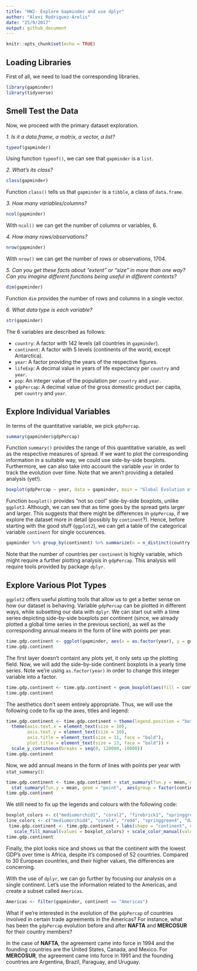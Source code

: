 ```yaml
---
title: "HW2- Explore Gapminder and use dplyr"
author: "Alexi Rodriguez-Arelis"
date: "25/9/2017"
output: github_document
---
```


```r
knitr::opts_chunk$set(echo = TRUE)
```

## Loading Libraries

First of all, we need to load the corresponding libraries.

```r
library(gapminder)
library(tidyverse)
```

## Smell Test the Data

Now, we proceed with the primary dataset exploration.

*1. Is it a data.frame, a matrix, a vector, a list?*

```r
typeof(gapminder)
```

Using function `typeof()`, we can see that `gapminder` is a `list`.

*2. What’s its class?*

```r
class(gapminder)
```

Function `class()` tells us that `gapminder` is a `tibble`, a class of `data.frame`.

*3. How many variables/columns?*

```r
ncol(gapminder)
```

With `ncol()` we can get the number of columns or variables, 6.

*4. How many rows/observations?*

```r
nrow(gapminder)
```

With `nrow()` we can get the number of rows or observations, 1704.

*5. Can you get these facts about “extent” or “size” in more than one way? Can you imagine different functions being useful in different contexts?*

```r
dim(gapminder)
```

Function `dim` provides the number of rows and columns in a single vector.

*6. What data type is each variable?*

```r
str(gapminder)
```

The 6 variables are described as follows:

* `country`: A factor with 142 levels (all countries in `gapminder`).
* `continent`: A factor with 5 levels (continents of the world, except Antarctica).
* `year`: A factor providing the years of the respective figures.
* `lifeExp`: A decimal value in years of life expectancy per `country` and `year`.
* `pop`: An integer value of the population per `country` and `year`.
* `gdpPercap`: A decimal value of the gross domestic product per capita, per `country` and `year`.

## Explore Individual Variables

In terms of the quantitative variable, we pick `gdpPercap`.

```r
summary(gapminder$gdpPercap)
```

Function `summary()` provides the range of this quantitative variable, as well as the respective measures of spread. If we want to plot the corresponding information in a suitable way, we could use side-by-side boxplots. Furthermore, we can also take into account the variable `year` in order to track the evolution over time. Note that we aren't providing a detailed analysis (yet!).

```r
boxplot(gdpPercap ~ year, data = gapminder, main = "Global Evolution of Gross Domestic Product over Time \n", xlab = "Year", ylab = "Gross Domestic Product per Capita")
```

Function `boxplot()` provides "not so cool" side-by-side boxplots, unlike `ggplot2`. Although, we can see that as time goes by the spread gets larger and larger. This suggests that there might be differences in `gdpPercap`, if we explore the dataset more in detail (possibly by `continent`?). Hence, before starting with the good stuff (`ggplot2`), we can get a table of the categorical variable `continent` for single occurences.

```r
gapminder %>% group_by(continent) %>% summarize(n = n_distinct(country))
```

Note that the number of countries per `continent` is highly variable, which might require a further plotting analysis in `gdpPercap`. This analysis will require tools provided by package `dplyr`.

## Explore Various Plot Types

`ggplot2` offers useful plotting tools that allow us to get a better sense on how our dataset is behaving. Variable `gdpPercap` can be plotted in different ways, while subsetting our data with `dplyr`. We can start out with a time series depicting side-by-side boxplots per continent (since, we already plotted a global time series in the previous section), as well as the corresponding annual means in the form of line with points per year. 

```r
time.gdp.continent <- ggplot(gapminder, aes(x = as.factor(year), y = gdpPercap)) + xlab ("Year") + ylab("GDP per Capita") + ggtitle("Continent Time Series of GDP per Capita")
time.gdp.continent
```

The first layer doesn't containt any plots yet, it only sets up the plotting field. Now, we will add the side-by-side continent boxplots in a yearly time series. Note we're using `as.factor(year)` in order to change this integer variable into a factor.  

```r
time.gdp.continent <- time.gdp.continent + geom_boxplot(aes(fill = continent))
time.gdp.continent
```

The aesthetics don't seem entirely appropriate. Thus, we will use the following code to fix up the axes, titles and legend:

```r
time.gdp.continent <- time.gdp.continent + theme(legend.position = "bottom") + 
  theme(axis.text.x = element_text(size = 10),
        axis.text.y = element_text(size = 10),
        axis.title = element_text(size = 11, face = "bold"),
        plot.title = element_text(size = 13, face = "bold")) + 
  scale_y_continuous(breaks = seq(0, 120000, 10000)) 
time.gdp.continent
```

Now, we add annual means in the form of lines with points per year with `stat_summary()`:

```r
time.gdp.continent <- time.gdp.continent + stat_summary(fun.y = mean, geom = "line", aes(group = factor(continent), colour = factor(continent))) + 
  stat_summary(fun.y = mean, geom = "point",  aes(group = factor(continent), colour = factor(continent)))
time.gdp.continent
```

We still need to fix up the legends and colours with the following code:

```r
boxplot_colors <- c("mediumorchid1", "coral2", "firebrick1", "springgreen", "cornflowerblue")
line_colors <- c("mediumorchid4", "coral4", "red4", "springgreen4", "darkblue")
 time.gdp.continent <- time.gdp.continent + labs(shape = "continent", colour = "continent") + 
   scale_fill_manual(values = boxplot_colors) + scale_color_manual(values = line_colors)
time.gdp.continent
```

Finally, the plot looks nice and shows us that the continent with the lowest GDP's over time is Africa, despite it's composed of 52 countries. Compared to 30 European countries, and their higher values, the differences are concerning.

With the use of `dplyr`, we can go further by focusing our analysis on a single continent. Let's use the information related to the Americas, and create a subset called `Americas`.

```r
Americas <- filter(gapminder, continent == "Americas")
```

What if we're interested in the evolution of the `gdpPercap` of countries involved in certain trade agreements in the Americas? For instance, what has been the `gdpPercap` evolution before and after **NAFTA** and **MERCOSUR** for their country members?

In the case of **NAFTA**, the agreement came into force in 1994 and the founding countries are the United States, Canada, and Mexico. For **MERCOSUR**, the agreement came into force in 1991 and the founding countries are Argentina, Brazil, Paraguay, and Uruguay.



